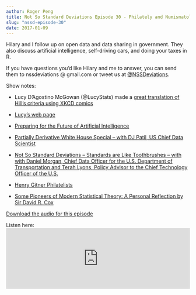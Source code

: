 ```yaml
---
author: Roger Peng
title: Not So Standard Deviations Episode 30 - Philately and Numismatology
slug: "nssd-episode-30"
date: 2017-01-09
---
```


Hilary and I follow up on open data and data sharing in government. They also discuss artificial intelligence, self-driving cars, and doing your taxes in R. 

If you have questions you’d like Hilary and me to answer, you can send them to nssdeviations @ gmail.com or tweet us at [@NSSDeviations](https://twitter.com/nssdeviations).

Show notes:

* Lucy D’Agostino McGowan (@LucyStats) made a [great translation of Hill’s criteria using XKCD comics](http://www.lucymcgowan.com/hill-for-data-scientists.html)

* [Lucy’s web page](http://www.lucymcgowan.com)

* [Preparing for the Future of Artificial Intelligence](https://www.whitehouse.gov/sites/default/files/whitehouse_files/microsites/ostp/NSTC/preparing_for_the_future_of_ai.pdf)

* [Partially Derivative White House Special – with DJ Patil, US Chief Data Scientist](http://12%20Dec%202016%20White%20House%20Special%20with%20DJ%20Patil,%20US%20Chief%20Data%20Scientist)

* [Not So Standard Deviations – Standards are Like Toothbrushes – with with Daniel Morgan, Chief Data Officer for the U.S. Department of Transportation and Terah Lyons, Policy Advisor to the Chief Technology Officer of the U.S.](https://soundcloud.com/nssd-podcast/episode-29-standards-are-like-toothbrushes)

* [Henry Gitner Philatelists](http://www.hgitner.com)

* [Some Pioneers of Modern Statistical Theory: A Personal Reflection by Sir David R. Cox](https://drive.google.com/file/d/0B678uTpUfn80a2RkOUc5LW51cVU/view?usp=sharing)


[Download the audio for this episode](https://soundcloud.com/nssd-podcast/episode-30-philately-and-numismatology)

Listen here:
<iframe width="100%" height="166" scrolling="no" frameborder="no" src="https://w.soundcloud.com/player/?url=https%3A//api.soundcloud.com/tracks/301065336&amp;color=ff5500&amp;auto_play=false&amp;hide_related=false&amp;show_comments=true&amp;show_user=true&amp;show_reposts=false"></iframe>
